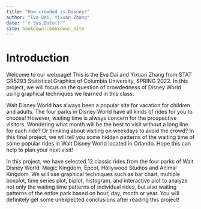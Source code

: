 ```yaml
--- 
title: "How crowded is Disney?"
author: "Eva Dai, Yixuan Zhang"
date: "`r Sys.Date()`"
site: bookdown::bookdown_site
---
```


# Introduction


Welcome to our webpage! This is the Eva Dai and Yixuan Zhang from STAT GR5293 Statistical Graphics of Columbia University, SPRING 2022. In this project, we will focus on the question of crowdedness of Disney World using graphical techniques we learned in this class. 

Walt Disney World has always been a popular site for vacation for children and adults. The four parks in Disney World have all kinds of rides for you to choose! However, waiting time is always concern for the prospective visitors. Wondering what month will be the best to visit without a long line for each ride? Or thinking about visiting on weekdays to avoid the crowd? In this final project, we will tell you some hidden patterns of the waiting time of some popular rides in Walt Disney World located in Orlando. Hope this can help to plan your next visit!

In this project, we have selected 12 classic rides from the four parks of Walt Disney World: Magic Kingdom, Epcot, Hollywood Studios and Animal Kingdom. We will use graphical techniques such as bar chart, multiple boxplot, time series plot, biplot, histogram, and interactive plot to analyze not only the waiting time patterns of individual rides, but also waiting patterns of the entire park based on hour, day, month or year. You will definitely get some unexpected conclusions after reading this project! 
